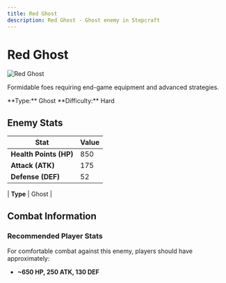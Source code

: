 ```yaml
---
title: Red Ghost
description: Red Ghost - Ghost enemy in Stepcraft
---
```


# Red Ghost

<div className="flex items-start gap-6 mb-8">
  <div className="flex-shrink-0">
    <img src="/assets/enemies/red_ghost/ghost.png" alt="Red Ghost" className="w-24 h-24 border rounded-lg" />
  </div>
  <div className="flex-1">
    <div className="space-y-2">
      <p className="text-lg text-muted-foreground">Formidable foes requiring end-game equipment and advanced strategies.</p>
      <div className="flex flex-wrap gap-4 text-sm">
        <span className="px-2 py-1 bg-blue-100 dark:bg-blue-900 rounded-md">
          **Type:** Ghost
        </span><span className="px-2 py-1 bg-red-100 dark:bg-red-900 rounded-md">
          **Difficulty:** Hard
        </span>
      </div>
    </div>
  </div>
</div>

## Enemy Stats

| Stat | Value |
|------|-------|
| **Health Points (HP)** | 850 |
| **Attack (ATK)** | 175 |
| **Defense (DEF)** | 52 |

| **Type** | Ghost |

## Combat Information

### Recommended Player Stats
For comfortable combat against this enemy, players should have approximately:
- **~650 HP, 250 ATK, 130 DEF**
